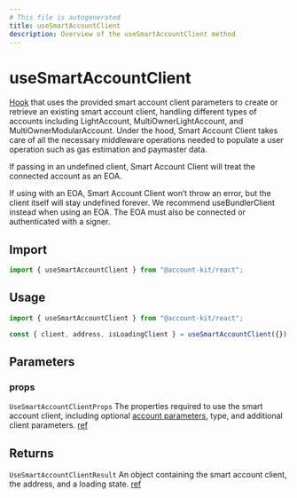 ```yaml
---
# This file is autogenerated
title: useSmartAccountClient
description: Overview of the useSmartAccountClient method
---
```


# useSmartAccountClient

[Hook](https://github.com/alchemyplatform/aa-sdk/blob/main/account-kit/react/src/hooks/useSmartAccountClient.ts) that uses the provided smart account client parameters to create or retrieve an existing smart account client, handling different types of accounts including LightAccount, MultiOwnerLightAccount, and MultiOwnerModularAccount.
Under the hood, Smart Account Client takes care of all the necessary middleware operations needed to populate a user operation such as gas estimation and paymaster data.

If passing in an undefined client, Smart Account Client will treat the connected account as an EOA.

If using with an EOA, Smart Account Client won’t throw an error, but the client itself will stay undefined forever. We recommend useBundlerClient instead when using an EOA. The EOA must also be connected or authenticated with a signer.

## Import

```ts
import { useSmartAccountClient } from "@account-kit/react";
```

## Usage

```ts twoslash
import { useSmartAccountClient } from "@account-kit/react";

const { client, address, isLoadingClient } = useSmartAccountClient({});
```

## Parameters

### props

`UseSmartAccountClientProps`
The properties required to use the smart account client, including optional [account parameters](https://github.com/alchemyplatform/aa-sdk/blob/main/account-kit/core/src/actions/createAccount.ts#L23), type, and additional client parameters. [ref](https://github.com/alchemyplatform/aa-sdk/blob/main/account-kit/react/src/hooks/useSmartAccountClient.ts#L19)

## Returns

`UseSmartAccountClientResult`
An object containing the smart account client, the address, and a loading state. [ref](https://github.com/alchemyplatform/aa-sdk/blob/main/account-kit/react/src/hooks/useSmartAccountClient.ts#L24)
